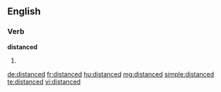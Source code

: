 ==English==

===Verb===
'''distanced'''

# {{past of|distance}}

[[de:distanced]]
[[fr:distanced]]
[[hu:distanced]]
[[mg:distanced]]
[[simple:distanced]]
[[te:distanced]]
[[vi:distanced]]